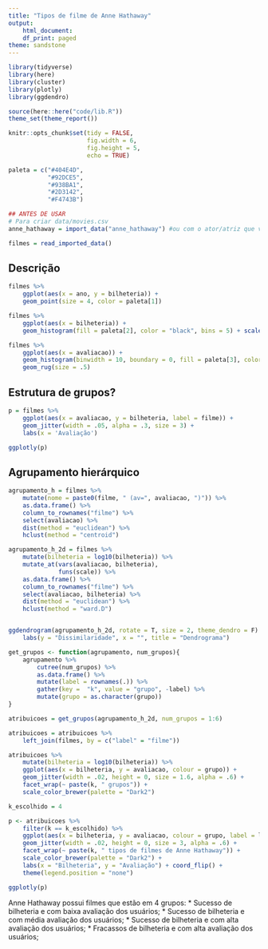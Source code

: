 ```yaml
---
title: "Tipos de filme de Anne Hathaway"
output:
    html_document:
    df_print: paged
theme: sandstone
---
```


```r
library(tidyverse)
library(here)
library(cluster)
library(plotly)
library(ggdendro)

source(here::here("code/lib.R"))
theme_set(theme_report())

knitr::opts_chunk$set(tidy = FALSE,
                      fig.width = 6,
                      fig.height = 5,
                      echo = TRUE)

paleta = c("#404E4D",
           "#92DCE5",
           "#938BA1",
           "#2D3142",
           "#F4743B")
```

```r
## ANTES DE USAR
# Para criar data/movies.csv
anne_hathaway = import_data("anne_hathaway") #ou com o ator/atriz que você escolher
```


```r
filmes = read_imported_data()
```

## Descrição

```r
filmes %>% 
    ggplot(aes(x = ano, y = bilheteria)) + 
    geom_point(size = 4, color = paleta[1]) 
```



```r
filmes %>% 
    ggplot(aes(x = bilheteria)) + 
    geom_histogram(fill = paleta[2], color = "black", bins = 5) + scale_x_log10() + geom_rug()
```

```r
filmes %>% 
    ggplot(aes(x = avaliacao)) + 
    geom_histogram(binwidth = 10, boundary = 0, fill = paleta[3], color = "black") + 
    geom_rug(size = .5) 
```

## Estrutura de grupos?

```r
p = filmes %>% 
    ggplot(aes(x = avaliacao, y = bilheteria, label = filme)) + 
    geom_jitter(width = .05, alpha = .3, size = 3) + 
    labs(x = 'Avaliação')

ggplotly(p)
```

## Agrupamento hierárquico

```r
agrupamento_h = filmes %>% 
    mutate(nome = paste0(filme, " (av=", avaliacao, ")")) %>% 
    as.data.frame() %>% 
    column_to_rownames("filme") %>% 
    select(avaliacao) %>%
    dist(method = "euclidean") %>% 
    hclust(method = "centroid")

agrupamento_h_2d = filmes %>% 
    mutate(bilheteria = log10(bilheteria)) %>%
    mutate_at(vars(avaliacao, bilheteria), 
              funs(scale)) %>% 
    as.data.frame() %>%
    column_to_rownames("filme") %>%
    select(avaliacao, bilheteria) %>%
    dist(method = "euclidean") %>% 
    hclust(method = "ward.D")


ggdendrogram(agrupamento_h_2d, rotate = T, size = 2, theme_dendro = F) + 
    labs(y = "Dissimilaridade", x = "", title = "Dendrograma")
```

```r
get_grupos <- function(agrupamento, num_grupos){
    agrupamento %>% 
        cutree(num_grupos) %>% 
        as.data.frame() %>% 
        mutate(label = rownames(.)) %>% 
        gather(key =  "k", value = "grupo", -label) %>% 
        mutate(grupo = as.character(grupo))
}

atribuicoes = get_grupos(agrupamento_h_2d, num_grupos = 1:6)

atribuicoes = atribuicoes %>% 
    left_join(filmes, by = c("label" = "filme"))

atribuicoes %>% 
    mutate(bilheteria = log10(bilheteria)) %>%
    ggplot(aes(x = bilheteria, y = avaliacao, colour = grupo)) + 
    geom_jitter(width = .02, height = 0, size = 1.6, alpha = .6) + 
    facet_wrap(~ paste(k, " grupos")) + 
    scale_color_brewer(palette = "Dark2")

```

```r
k_escolhido = 4

p <- atribuicoes %>% 
    filter(k == k_escolhido) %>% 
    ggplot(aes(x = bilheteria, y = avaliacao, colour = grupo, label = label)) + 
    geom_jitter(width = .02, height = 0, size = 3, alpha = .6) + 
    facet_wrap(~ paste(k, " tipos de filmes de Anne Hathaway")) + 
    scale_color_brewer(palette = "Dark2") + 
    labs(x = "Bilheteria", y = "Avaliação") + coord_flip() + 
    theme(legend.position = "none")

ggplotly(p)
```

  Anne Hathaway possui filmes que estão em 4 grupos: 
  * Sucesso de bilheteria e com baixa avaliação dos usuários;
  * Sucesso de bilheteria e com média avaliação dos usuários;
  * Sucesso de bilheteria e com alta avaliação dos usuários;
  * Fracassos de bilheteria e com alta avaliação dos usuários;
